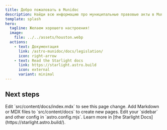 ```yaml
---
title: Добро пожаловать в Munidoc
description: Найди всю информацию про муниципальные правовые акты в Munidoc.
template: splash
hero:
  tagline: Желаем хорошего настроения!
  image:
    file: ../../assets/houston.webp
  actions:
    - text: Документация
      link: /astro-munidoc/docs/legislation/
      icon: right-arrow
    - text: Read the Starlight docs
      link: https://starlight.astro.build
      icon: external
      variant: minimal
---
```



## Next steps

<CardGrid stagger>
	<Card title="Update content" icon="pencil">
		Edit `src/content/docs/index.mdx` to see this page change.
	</Card>
	<Card title="Add new content" icon="add-document">
		Add Markdown or MDX files to `src/content/docs` to create new pages.
	</Card>
	<Card title="Configure your site" icon="setting">
		Edit your `sidebar` and other config in `astro.config.mjs`.
	</Card>
	<Card title="Read the docs" icon="open-book">
		Learn more in [the Starlight Docs](https://starlight.astro.build/).
	</Card>
</CardGrid>
